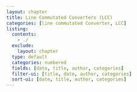 ```yaml
---
layout: chapter
title: Line Commutated Converters (LCC)
categories: [line commutated Converter, LCC]
listing:
  contents: 
    - ./
  exclude:
    layout: chapter
  type: default
  categories: numbered
  fields: [date, title, author, categories]
  filter-ui: [title, date, author, categories]
  sort-ui: [date, title, author, categories]
---
```

